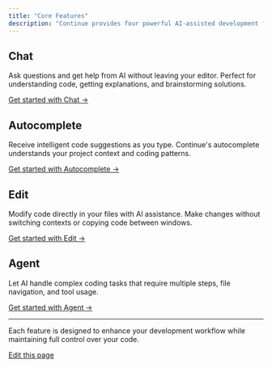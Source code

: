 ```yaml
---
title: "Core Features"
description: "Continue provides four powerful AI-assisted development features that work seamlessly within your IDE."
---
```


## Chat[​](#chat "Direct link to Chat")

Ask questions and get help from AI without leaving your editor. Perfect for understanding code, getting explanations, and brainstorming solutions.

[Get started with Chat →](/features/chat/quick-start)

## Autocomplete[​](#autocomplete "Direct link to Autocomplete")

Receive intelligent code suggestions as you type. Continue's autocomplete understands your project context and coding patterns.

[Get started with Autocomplete →](/features/autocomplete/quick-start)

## Edit[​](#edit "Direct link to Edit")

Modify code directly in your files with AI assistance. Make changes without switching contexts or copying code between windows.

[Get started with Edit →](/features/edit/quick-start)

## Agent[​](#agent "Direct link to Agent")

Let AI handle complex coding tasks that require multiple steps, file navigation, and tool usage.

[Get started with Agent →](/features/agent/quick-start)

***

Each feature is designed to enhance your development workflow while maintaining full control over your code.

[Edit this page](https://github.com/continuedev/continue/tree/main/docs/docs/features/00-overview.mdx)
